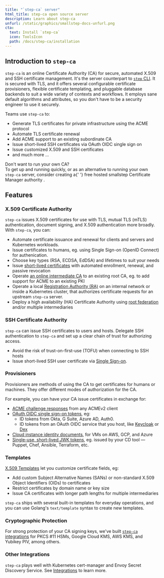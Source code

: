 ```yaml
---
title: "`step-ca` server"
html_title: step-ca open source server
description: Learn about step-ca
unfurl: /static/graphics/smallstep-docs-unfurl.png
cta:
  text: Install `step-ca`
  icon: ToolsIcon
  path: /docs/step-ca/installation
---
```



## Introduction to `step-ca`

`step-ca` is an online Certificate Authority (CA) for secure, automated X.509 and SSH certificate management. 
It's the server counterpart to [`step` CLI](/docs/step-cli).
It is secured with TLS,
and it offers several configurable certificate provisioners, flexible certificate templating, and pluggable database backends to suit a wide variety of contexts and workflows.
It employs sane default algorithms and attributes,
so you don't have to be a security engineer to use it securely.

Teams use `step-ca` to:
- Generate TLS certificates for private infrastructure using the ACME protocol
- Automate TLS certificate renewal
- Add ACME support to an existing subordinate CA
- Issue short-lived SSH certificates via OAuth OIDC single sign on
- Issue customized X.509 and SSH certificates
- and much more ...

<Alert severity="success">
  <AlertTitle>Don&apos;t want to run your own CA?</AlertTitle>
  <div>
    To get up and running quickly, or as an alternative to running your own
    <Code>step-ca</Code> server, consider creating a{' '}
    <Link
      external
      href="https://info.smallstep.com/certificate-manager-early-access-mvp/"
    >
      free hosted smallstep Certificate Manager authority
    </Link>
    .
  </div>
</Alert>

## Features

### X.509 Certificate Authority

`step-ca` issues X.509 certificates for use with TLS, mutual TLS (mTLS) authentication, document signing, and X.509 authentication more broadly.
With `step-ca`, you can:

- Automate certificate issuance and renewal for clients and servers and Kubernetes workloads.
- Issue certificates to humans, eg. using Single Sign-on (OpenID Connect) for authenication.
- Choose key types (RSA, ECDSA, EdDSA) and lifetimes to suit your needs
- Issue [short-lived certificates](https://smallstep.com/blog/passive-revocation.html) with automated enrollment, renewal, and passive revocation
- Operate [an online intermediate CA](https://smallstep.com/docs/tutorials/intermediate-ca-new-ca) to an existing root CA, eg. to add support for ACME to an existing PKI
- Operate a local [Registration Authority (RA)](/docs/step-ca/configuration#registration-authority-ra-mode) on an internal network or inside a Kubernetes cluster, that authorizes certificate requests for an upstream `step-ca` server.
- Deploy a high availability (HA) Certificate Authority using [root federation](https://smallstep.com/blog/step-v0.8.3-federation-root-rotation.html) and/or multiple intermediaries


### SSH Certificate Authority

`step-ca` can issue SSH certificates to users and hosts.
Delegate SSH authentication to `step-ca`
and set up a clear chain of trust for authorizing access.

- Avoid the risk of trust-on-first-use (TOFU) when connecting to SSH hosts
- Issue short-lived SSH user certificate via [Single Sign-on](https://smallstep.com/blog/diy-single-sign-on-for-ssh/).

### Provisioners

Provisioners are methods of using the CA to get certificates for humans or machines.
They offer different modes of authorization for the CA.

For example, you can have your CA issue certificates in exchange for:
- [ACME challenge responses](/docs/tutorials/acme-protocol-acme-clients) from any ACMEv2 client
- [OAuth OIDC single sign-on tokens](https://smallstep.com/blog/easily-curl-services-secured-by-https-tls.html), eg:
  - ID tokens from Okta, G Suite, Azure AD, Auth0.
  - ID tokens from an OAuth OIDC service that you host, like [Keycloak](https://www.keycloak.org/) or [Dex](https://github.com/dexidp/dex)
- [Cloud instance identity documents](https://smallstep.com/blog/embarrassingly-easy-certificates-on-aws-azure-gcp/), for VMs on AWS, GCP, and Azure
- [Single-use, short-lived JWK tokens](/docs/step-ca/provisioners#jwk), eg. issued by your CD tool — Puppet, Chef, Ansible, Terraform, etc.

### Templates

[X.509 Templates](/docs/step-ca/templates#x509-templates) let you customize certificate fields, eg:
- Add custom Subject Alternative Names (SANs) or non-standard X.509 Object Identifiers (OIDs) to certificates
- Restrict certificates by domain name or key size
- Issue CA certificates with longer path lengths for multiple intermediaries

`step-ca` ships with several built-in templates for everyday operations,
and you can use Golang's `text/template` syntax to create new templates.

### Cryptographic Protection

For strong protection of your CA signing keys, we've built [`step-ca` integrations](/docs/step-ca/configuration#cryptographic-protection) for PKCS #11 HSMs, Google Cloud KMS, AWS KMS, and Yubikey PIV, among others.

### Other Integrations

`step-ca` plays well with Kubernetes cert-manager and Envoy Secret Discovery Service. See [Integrations](/docs/step-ca/integrations) to learn more.

